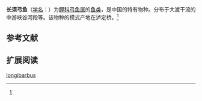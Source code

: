 {{Speciesbox
| name = 长须弓鱼
| status = 
| status_system = 
| image = 
| genus = Racoma
| species = longibarbus
| authority = Fang, 1936<ref name='id6230'>{{cite web| url =http://www.bioinfo.cn/db05/BjdwSpecies.php?action=view&id=6230| title =长须弓鱼| work =中国动物物种编目数据库| publisher =中国科学院微生物研究所| author =中国科学院动物研究所| accessdate =2009-04-11| deadurl =yes| archiveurl =https://web.archive.org/web/20160305095744/http://www.bioinfo.cn/db05/BjdwSpecies.php?action=view&id=6230| archivedate =2016-03-05}}</ref>
}}

'''长须弓鱼'''（[[学名|学名]]：{{lang|la|''Racoma longibarbus''}}）为[[鲤科|鲤科]][[弓鱼属|弓鱼属]]的[[鱼类|鱼类]]，是中国的特有物种。分布于大渡干流的中游峡谷河段等。该物种的模式产地在泸定桥。<ref name='id6230'/>

== 参考文献 ==
{{reflist}}

== 扩展阅读 ==
{{refbegin}}
{{wikispecies-inline|Racoma longibarbus|长须弓鱼}}
{{refend}}

[[Category:弓鱼属|longibarbus]]


{{鯉形目小作品}}